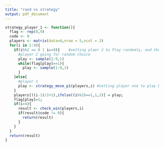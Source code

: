 ```yaml
---
title: "rand vs strategy"
output: pdf_document
---
```


```r

strategy_player_1 <- function(){
  flag <- rep(0,9)
  code <- 0
  players <- matrix(data=0,nrow = 5,ncol = 2)
  for(i in 1:9){
    if(i%%2 == 0 | i==9){    #setting plaer 2 to Play randomly, and the stage 9 or the ninth index since no one can win.
      #player 2 going for random choice
      play <- sample(1:9,1)
      while(flag[play]==1){
        play <- sample(1:9,1)
      }  
    }else{
      #player 1
      play <- strategy_move_p1(players,i) #setting player one to play by specific stratagy depends where the second player will choose the spot in the cornar ar in the middle
    }
    players[((i-1)/2+1),ifelse((i%%2)==1,1,2)] = play;
    flag[play]=1;
    if(i>4){
      result <- check_win(players,i)
      if(result$code != 0){
        return(result)
      }
    }
  }
  return(result)
}

```

